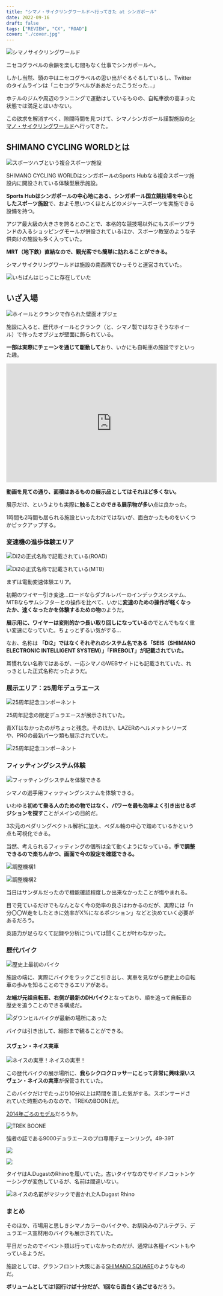 ```yaml
---
title: "シマノ・サイクリングワールドへ行ってきた at シンガポール"
date: 2022-09-16
draft: false
tags: ["REVIEW", "CX", "ROAD"]
cover: "./cover.jpg"
---
```


![シマノサイクリングワールド](./cover.jpg)

ニセコグラベルの余韻を楽しむ間もなく仕事でシンガポールへ。

しかし当然、頭の中はニセコグラベルの思い出がぐるぐるしているし、Twitterのタイムラインは「ニセコグラベルがああだったこうだった…」

ホテルのジムや周辺のランニングで運動はしているものの、自転車欲の高まった状態では満足とはいかない。

この欲求を解消すべく、隙間時間を見つけて、シマノシンガポール謹製施設の[シマノ・サイクリングワールド](https://www.shimano.com/jp/100th/history/cultural_activities/facility02.php)へ行ってきた。

## SHIMANO CYCLING WORLDとは

![スポーツハブという複合スポーツ施設](./sportshub.jpg)

SHIMANO CYCLING WORLDはシンガポールのSports Hubなる複合スポーツ施設内に開設されている体験型展示施設。

**Sports Hubはシンガポールの中心地にある、シンガポール国立競技場を中心としたスポーツ施設**で、およそ思いつくほとんどのメジャースポーツを実施できる設備を持つ。

アジア最大級の大きさを誇るとのことで、本格的な競技場以外にもスポーツブランドの入るショッピングモールが併設されているほか、スポーツ教室のような子供向けの施設も多く入っていた。

**MRT（地下鉄）直結なので、観光客でも簡単に訪れることができる。**

シマノサイクリングワールドは施設の南西隅でひっそりと運営されていた。

![いちばんはじっこに存在していた](./map.png)

## いざ入場

![ホイールとクランクで作られた壁面オブジェ](./wheels.jpg)

施設に入ると、歴代ホイールとクランク（と、シマノ製ではなさそうなホイール）で作ったオブジェが壁面に飾られている。

**一部は実際にチェーンを通じて駆動して**おり、いかにも自転車の施設ですといった趣。

<iframe
  width="560"
  height="315"
  src="https://www.youtube.com/embed/HPGnLNb2Qio"
  title="YouTube video player"
  frameborder="0"
  allow="accelerometer; autoplay; clipboard-write; encrypted-media; gyroscope; picture-in-picture"
  allowfullscreen
></iframe>

**動画を見ての通り、面積はあるものの展示品としてはそれほど多くない。**

展示だけ、というよりも実際に**触ることのできる展示物が多い**点は良かった。

1時間も2時間も居られる施設といったわけではないが、面白かったものをいくつかピックアップする。

### 変速機の進歩体験エリア

![Di2の正式名称で記載されている(ROAD)](./seis.jpg)

![Di2の正式名称で記載されている(MTB)](./firebolt.jpg)

まずは電動変速体験エリア。

初期のワイヤー引き変速…ロードならダブルレバーのインデックスシステム、MTBならサムシフターとの操作を比べて、いかに**変速のための操作が軽くなったか、速くなったかを体験するための物**のようだ。

**展示用に、ワイヤーは変則的かつ長い取り回しになっている**のでとんでもなく重い変速になっていた。ちょっとずるい気がする…

なお、名称は **「Di2」ではなくそれぞれのシステム名である「SEIS（SHIMANO ELECTRONIC INTELLIGENT SYSTEM）」「FIREBOLT」が記載されていた。**

耳慣れない名称ではあるが、一応シマノのWEBサイトにも記載されていた、れっきとした正式名称だったようだ。

<LinkCard url="https://bike.shimano.com/ja-JP/technologies/component/details/seis.html" />

<LinkCard url="https://bike.shimano.com/ja-JP/technologies/component/details/firebolt.html" />

### 展示エリア：25周年デュラエース

![25周年記念コンポーネント](./25th_da.jpg)

25周年記念の限定デュラエースが展示されていた。

青XTはなかったのがちょっと残念。そのほか、LAZERのヘルメットシリーズや、PROの最新パーツ類も展示されていた。

![25周年記念コンポーネント](./25th_das.jpg)

### フィッティングシステム体験

![フィッティングシステムを体験できる](./fitting_system.jpg)

シマノの選手用フィッティングシステムを体験できる。

いわゆる**初めて乗る人のための物ではなく、パワーを最も効率よく引き出せるポジションを探す**ことがメインの目的だ。

3次元のペダリングベクトル解析に加え、ペダル軸の中心で踏めているかという点も可視化できる。

当然、考えられるフィッティングの個所は全て動くようになっている。**手で調整できるので楽ちんかつ、画面で今の設定を確認できる。**

![調整機構1](./fitting_handle.jpg)

![調整機構2](./fitting_saddle.jpg)

当日はサンダルだったので機能確認程度しか出来なかったことが悔やまれる。

目で見ているだけでもなんとなく今の効率の良さはわかるのだが、実際には「n分〇〇W走をしたときに効率がX%になるポジション」などと決めていく必要があるだろう。

英語力が足らなくて記録や分析については聞くことが叶わなかった。

### 歴代バイク

![歴史上最初のバイク](./oldone.jpg)

施設の端に、実際にバイクをラックごと引き出し、実車を見ながら歴史上の自転車の歩みを知ることのできるエリアがある。

**左端が元祖自転車、右側が最新のDHバイク**となっており、順を追って自転車の歴史を追うことのできる構成だ。

![ダウンヒルバイクが最新の場所にあった](./dh.jpg)

バイクは引き出して、細部まで観ることができる。

#### スヴェン・ネイス実車

![ネイスの実車！ネイスの実車！](./nys_bike.jpg)

この歴代バイクの展示場所に、**我らシクロクロッサーにとって非常に興味深いスヴェン・ネイスの実車**が保管されていた。

このバイクだけでたっぷり10分以上は時間を潰した気がする。スポンサードされていた時期のものなので、TREKのBOONEだ。

[2014年ごろのモデル](https://www.bikeradar.com/features/pro-bike/pro-bike-sven-nys-trek-boones/)だろうか。

![TREK BOONE](./nys_bike2.jpg)

強者の証である9000デュラエースのプロ専用チェーンリング。49-39T

![ ](./nys_outer.jpg)

![ ](./nys_inner.jpg)

タイヤはA.DugastのRhinoを履いていた。古いタイヤなのでサイドノコットンケーシングが変色しているが、名前は間違いない。

![ネイスの名前がマジックで書かれたA.Dugast Rhino](./nys_tire.jpg)

### まとめ

そのほか、市場用と思しきシマノカラーのバイクや、お馴染みのアルテグラ、デュラエース宣材用のバイクも展示されていた。

平日だったのでイベント類は行っていなかったのだが、通常は各種イベントもやっているようだ。

施設としては、グランフロント大阪にある[SHIMANO SQUARE](https://www.shimanosquare.com/)のようなものだ。

**ボリュームとしては1回行けば十分だが、1回なら面白く過ごせる**だろう。
